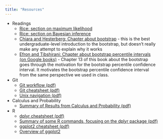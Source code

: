```yaml
---
title: "Resources"
---
```


 * Readings
    * [Rice: section on maximum likelihood](resources/readings/rice_max_lik.pdf)
    * [Rice: section on Bayesian inference](resources/readings/rice_bayes.pdf)
    * [Chiara and Hesterberg: Chapter about bootstrap](resources/readings/chihara_hesterberg_bootstrap/chihara_hesterberg_bootstrap.pdf) - this is the best undergraduate-level introduction to the bootstrap, but doesn't really make any attempt to explain why it works
    * [Efron and Tibshirani: Chapter about bootstrap percentile intervals (on Google books)](https://books.google.com/books?id=gLlpIUxRntoC&lpg=PP1&pg=PA168#v=onepage&q&f=false) - Chapter 13 of this book about the bootstrap goes through the motivation for the bootstrap percentile confidence interval.  It motivates the bootstrap percentile confidence interval from the same perspective we used in class.
 * Git
    * [Git workflow (pdf)](resources/git_workflow/git_workflow.pdf)
    * [Git cheatsheet (pdf)](resources/git-cheat-sheet-education.pdf)
    * [Unix navigation (pdf)](resources/unix_navigation.pdf)
 * Calculus and Probability
    * [Summary of Results from Calculus and Probability (pdf)](resources/calculus/calculus_probability.pdf)
 * R
    * [dplyr cheatsheet (pdf)](https://github.com/rstudio/cheatsheets/raw/master/data-transformation.pdf)
    * [Summary of some R commands, focusing on the dplyr package (pdf)](resources/R/r_overview.pdf)
    * [ggplot2 cheatsheet (pdf)](https://github.com/rstudio/cheatsheets/raw/master/data-visualization-2.1.pdf)
    * [Overview of ggplot2](resources/R/ggplot2_overview.pdf)
